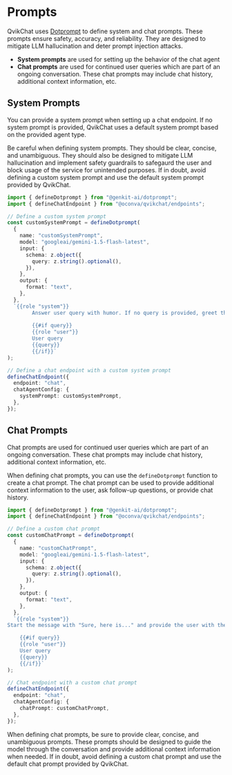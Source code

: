 # Prompts

QvikChat uses [Dotprompt](https://firebase.google.com/docs/genkit/dotprompt.md) to define system and chat prompts. These prompts ensure safety, accuracy, and reliability. They are designed to mitigate LLM hallucination and deter prompt injection attacks.

- **System prompts** are used for setting up the behavior of the chat agent
- **Chat prompts** are used for continued user queries which are part of an ongoing conversation. These chat prompts may include chat history, additional context information, etc.

## System Prompts

You can provide a system prompt when setting up a chat endpoint. If no system prompt is provided, QvikChat uses a default system prompt based on the provided agent type.

Be careful when defining system prompts. They should be clear, concise, and unambiguous. They should also be designed to mitigate LLM hallucination and implement safety guardrails to safegaurd the user and block usage of the service for unintended purposes. If in doubt, avoid defining a custom system prompt and use the default system prompt provided by QvikChat.

```typescript copy
import { defineDotprompt } from "@genkit-ai/dotprompt";
import { defineChatEndpoint } from "@oconva/qvikchat/endpoints";

// Define a custom system prompt
const customSystemPrompt = defineDotprompt(
  {
    name: "customSystemPrompt",
    model: "googleai/gemini-1.5-flash-latest",
    input: {
      schema: z.object({
        query: z.string().optional(),
      }),
    },
    output: {
      format: "text",
    },
  },
  `{{role "system"}}
		Answer user query with humor. If no query is provided, greet the user with a funny message.
		
		{{#if query}}
		{{role "user"}}
		User query
		{{query}}
		{{/if}}`
);

// Define a chat endpoint with a custom system prompt
defineChatEndpoint({
  endpoint: "chat",
  chatAgentConfig: {
    systemPrompt: customSystemPrompt,
  },
});
```

## Chat Prompts

Chat prompts are used for continued user queries which are part of an ongoing conversation. These chat prompts may include chat history, additional context information, etc.

When defining chat prompts, you can use the `defineDotprompt` function to create a chat prompt. The chat prompt can be used to provide additional context information to the user, ask follow-up questions, or provide chat history.

```typescript copy
import { defineDotprompt } from "@genkit-ai/dotprompt";
import { defineChatEndpoint } from "@oconva/qvikchat/endpoints";

// Define a custom chat prompt
const customChatPrompt = defineDotprompt(
  {
    name: "customChatPrompt",
    model: "googleai/gemini-1.5-flash-latest",
    input: {
      schema: z.object({
        query: z.string().optional(),
      }),
    },
    output: {
      format: "text",
    },
  },
  `{{role "system"}}
Start the message with "Sure, here is..." and provide the user with the requested information.

    {{#if query}}
    {{role "user"}}
    User query
    {{query}}
    {{/if}}`
);

// Chat endpoint with a custom chat prompt
defineChatEndpoint({
  endpoint: "chat",
  chatAgentConfig: {
    chatPrompt: customChatPrompt,
  },
});
```

When defining chat prompts, be sure to provide clear, concise, and unambiguous prompts. These prompts should be designed to guide the model through the conversation and provide additional context information when needed. If in doubt, avoid defining a custom chat prompt and use the default chat prompt provided by QvikChat.
